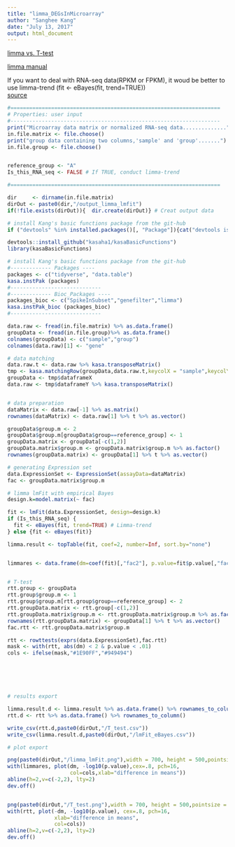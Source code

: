 ```yaml
---
title: "limma_DEGsInMicroarray"
author: "Sanghee Kang"
date: "July 13, 2017"
output: html_document
---
```


[limma vs. T-test](http://genomicsclass.github.io/book/pages/using_limma.html)  

[limma manual](https://www.google.com/url?sa=t&rct=j&q=&esrc=s&source=web&cd=1&cad=rja&uact=8&ved=0ahUKEwiUp7mttIXVAhVBRSYKHaRoAUcQFggsMAA&url=https%3A%2F%2Fwww.bioconductor.org%2Fpackages%2Fdevel%2Fbioc%2Fvignettes%2Flimma%2Finst%2Fdoc%2Fusersguide.pdf&usg=AFQjCNFggt-c5jOD204buU7cLAwVAy_SJg)

If you want to deal with RNA-seq data(RPKM or FPKM), it woud be better to use limma-trend (fit <- eBayes(fit, trend=TRUE))   
[source](https://support.bioconductor.org/p/56275/)

```r
#===================================================================
# Properties: user input
#-------------------------------------------------------------------
print("Microarray data matrix or normalized RNA-seq data..............")
in.file.matrix <- file.choose()
print("group data containing two columns,'sample' and 'group'.......")
in.file.group <- file.choose()


reference_group <- "A"
Is_this_RNA_seq <- FALSE # If TRUE, conduct limma-trend

#===================================================================

dir     <- dirname(in.file.matrix)
dirOut <- paste0(dir,"/output_limma_lmfit")
if(!file.exists(dirOut)){  dir.create(dirOut)} # Creat output data

# install Kang's basic functions package from the git-hub
if ("devtools" %in% installed.packages()[, "Package"]){cat("devtools is installed")}else(install.packages("devtools"))

devtools::install_github("kasaha1/kasaBasicFunctions")
library(kasaBasicFunctions)

# install Kang's basic functions package from the git-hub
#------------- Packages ----
packages <- c("tidyverse", "data.table")
kasa.instPak (packages)
#-----------------------------
#------------- Bioc_Packages ----
packages_bioc <- c("SpikeInSubset","genefilter","limma")
kasa.instPak_bioc (packages_bioc)
#-----------------------------

data.raw <- fread(in.file.matrix) %>% as.data.frame()
groupData <- fread(in.file.group)%>% as.data.frame()
colnames(groupData) <- c("sample","group")
colnames(data.raw)[1] <- "gene"

# data matching
data.raw.t <- data.raw %>% kasa.transposeMatrix()
tmp <- kasa.matchingRow(groupData,data.raw.t,keycolX = "sample",keycolY ="sample")
groupData <- tmp$dataframeX
data.raw <- tmp$dataframeY %>% kasa.transposeMatrix()


# data preparation
dataMatrix <- data.raw[-1] %>% as.matrix()
rownames(dataMatrix) <- data.raw[1] %>% t %>% as.vector()

groupData$group.m <- 2
groupData$group.m[groupData$group==reference_group] <- 1
groupData.matrix <- groupData[-c(1,2)]
groupData.matrix$group.m <- groupData.matrix$group.m %>% as.factor()
rownames(groupData.matrix) <- groupData[1] %>% t %>% as.vector()

# generating Expression set
data.ExpressionSet <- ExpressionSet(assayData=dataMatrix)
fac <- groupData.matrix$group.m

# limma lmFit with empirical Bayes
design.k=model.matrix(~ fac)

fit <- lmFit(data.ExpressionSet, design=design.k)
if (Is_this_RNA_seq) {
  fit <- eBayes(fit, trend=TRUE) # Limma-trend
} else {fit <- eBayes(fit)}

limma.result <- topTable(fit, coef=2, number=Inf, sort.by="none")


limmares <- data.frame(dm=coef(fit)[,"fac2"], p.value=fit$p.value[,"fac2"])


# T-test 
rtt.group <- groupData
rtt.group$group.m <- 1
rtt.group$group.m[rtt.group$group==reference_group] <- 2
rtt.groupData.matrix <- rtt.group[-c(1,2)]
rtt.groupData.matrix$group.m <- rtt.groupData.matrix$group.m %>% as.factor()
rownames(rtt.groupData.matrix) <- groupData[1] %>% t %>% as.vector()
fac.rtt <- rtt.groupData.matrix$group.m

rtt <- rowttests(exprs(data.ExpressionSet),fac.rtt)
mask <- with(rtt, abs(dm) < 2 & p.value < .01)
cols <- ifelse(mask,"#1E90FF","#949494")






# results export

limma.result.d <- limma.result %>% as.data.frame() %>% rownames_to_column()
rtt.d <- rtt %>% as.data.frame() %>% rownames_to_column()

write_csv(rtt.d,paste0(dirOut,"/T_test.csv"))
write_csv(limma.result.d,paste0(dirOut,"/lmFit_eBayes.csv"))

# plot export

png(paste0(dirOut,"/limma_lmFit.png"),width = 700, height = 500,pointsize = 12, bg = "white")
with(limmares, plot(dm, -log10(p.value),cex=.8, pch=16,
                    col=cols,xlab="difference in means"))
abline(h=2,v=c(-2,2), lty=2)
dev.off()


png(paste0(dirOut,"/T_test.png"),width = 700, height = 500,pointsize = 12, bg = "white")
with(rtt, plot(-dm, -log10(p.value), cex=.8, pch=16,
               xlab="difference in means",
               col=cols))
abline(h=2,v=c(-2,2), lty=2)
dev.off()

```


